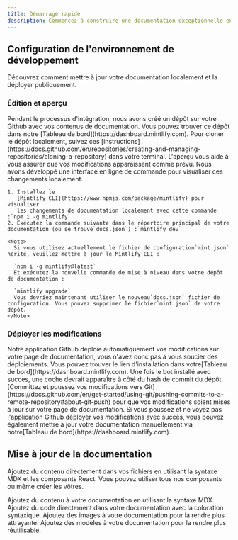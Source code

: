 ```yaml
---
title: Démarrage rapide
description: Commencez à construire une documentation exceptionnelle en moins de 5 minutes
---
```


## Configuration de l'environnement de développement

Découvrez comment mettre à jour votre documentation localement et la déployer publiquement.

### Édition et aperçu

<AccordionGroup>
  <Accordion icon="github" title="Clone your docs locally">
    Pendant le processus d'intégration, nous avons créé un dépôt sur votre Github avec
    vos contenus de documentation. Vous pouvez trouver ce dépôt dans notre
    [Tableau de bord](https://dashboard.mintlify.com). Pour cloner le dépôt
    localement, suivez ces
    [instructions](https://docs.github.com/en/repositories/creating-and-managing-repositories/cloning-a-repository)
    dans votre terminal.
  </Accordion>

  <Accordion icon="rectangle-terminal" title="Preview changes">
    L'aperçu vous aide à vous assurer que vos modifications apparaissent comme prévu. Nous avons développé
    une interface en ligne de commande pour visualiser ces changements localement.

    1. Installez le
       [Mintlify CLI](https://www.npmjs.com/package/mintlify) pour visualiser
       les changements de documentation localement avec cette commande :`npm i -g mintlify`
    2. Exécutez la commande suivante dans le répertoire principal de votre documentation (où se trouve`docs.json`) :`mintlify dev`

    <Note>
      Si vous utilisez actuellement le fichier de configuration`mint.json` hérité, veuillez mettre à jour le Mintlify CLI :

      `npm i -g mintlify@latest`
      Et exécutez la nouvelle commande de mise à niveau dans votre dépôt de documentation :

      `mintlify upgrade`
      Vous devriez maintenant utiliser le nouveau`docs.json` fichier de configuration. Vous pouvez supprimer le fichier`mint.json` de votre dépôt.
    </Note>
  </Accordion>
</AccordionGroup>

### Déployer les modifications

<AccordionGroup>
  <Accordion icon="message-bot" title="Install our Github app">
    Notre application Github déploie automatiquement vos modifications sur votre page de documentation,
    vous n'avez donc pas à vous soucier des déploiements. Vous pouvez trouver le lien d'installation dans
    votre[Tableau de bord](https://dashboard.mintlify.com). Une fois le bot installé avec succès,
    une coche devrait apparaître à côté du hash de commit du dépôt.
  </Accordion>

  <Accordion icon="rocket" title="Push your changes">
    [Committez et poussez vos modifications vers
    Git](https://docs.github.com/en/get-started/using-git/pushing-commits-to-a-remote-repository#about-git-push)
    pour que vos modifications soient mises à jour sur votre page de documentation. Si vous poussez et ne voyez pas
    l'application Github déployer vos modifications avec succès, vous pouvez également mettre à jour votre documentation manuellement
    via notre[Tableau de bord](https://dashboard.mintlify.com).
  </Accordion>
</AccordionGroup>

## Mise à jour de la documentation

Ajoutez du contenu directement dans vos fichiers en utilisant la syntaxe MDX et les composants React. Vous pouvez utiliser tous nos composants ou même créer les vôtres.

<CardGroup>
  <Card title="Add Content With MDX" icon="file" href="/essentials/markdown">
    Ajoutez du contenu à votre documentation en utilisant la syntaxe MDX.
  </Card>

  <Card title="Add Code Blocks" icon="square-code" href="/essentials/code">
    Ajoutez du code directement dans votre documentation avec la coloration syntaxique.
  </Card>

  <Card title="Add Images" icon="image" href="/essentials/images">
    Ajoutez des images à votre documentation pour la rendre plus attrayante.
  </Card>

  <Card title="Add Custom Components" icon="puzzle-piece" href="/essentials/reusable-snippets">
    Ajoutez des modèles à votre documentation pour la rendre plus réutilisable.
  </Card>
</CardGroup>
